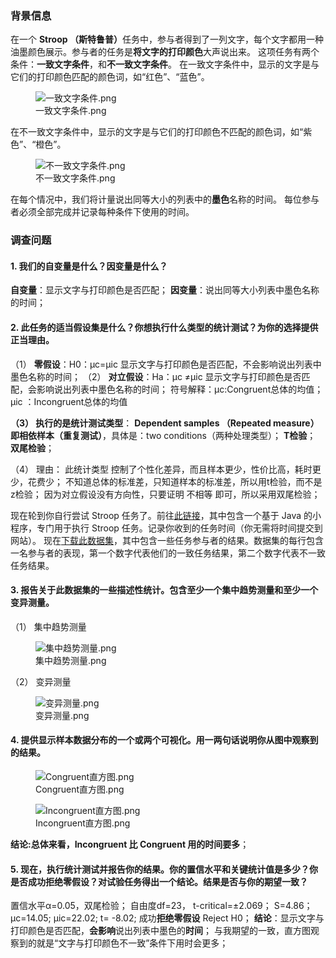 ### 背景信息
在一个 **Stroop （斯特鲁普）**任务中，参与者得到了一列文字，每个文字都用一种油墨颜色展示。参与者的任务是**将文字的打印颜色**大声说出来。
这项任务有两个条件：**一致文字条件**，和**不一致文字条件**。
在一致文字条件中，显示的文字是与它们的打印颜色匹配的颜色词，如“红色”、“蓝色”。

![一致文字条件.png](http://upload-images.jianshu.io/upload_images/1247025-e8c94bb97f710416.png?imageMogr2/auto-orient/strip%7CimageView2/2/w/1240)

在不一致文字条件中，显示的文字是与它们的打印颜色不匹配的颜色词，如“紫色”、“橙色”。

![不一致文字条件.png](http://upload-images.jianshu.io/upload_images/1247025-7566d54c0a2b89d6.png?imageMogr2/auto-orient/strip%7CimageView2/2/w/1240)

在每个情况中，我们将计量说出同等大小的列表中的**墨色**名称的时间。
每位参与者必须全部完成并记录每种条件下使用的时间。

### 调查问题

#### 1.	我们的自变量是什么？因变量是什么？
**自变量**：显示文字与打印颜色是否匹配；
**因变量**：说出同等大小列表中墨色名称的时间；

#### 2.	此任务的适当假设集是什么？你想执行什么类型的统计测试？为你的选择提供正当理由。
（1）	**零假设**：H0：μc=μic  显示文字与打印颜色是否匹配，不会影响说出列表中墨色名称的时间；
（2）	**对立假设**：Ha：μc ≠μic  显示文字与打印颜色是否匹配，会影响说出列表中墨色名称的时间；
符号解释：μc:Congruent总体的均值；μic ：Incongruent总体的均值

**（3）	执行的是统计测试类型**：
**Dependent samples （Repeated measure）即相依样本（重复测试）**，具体是：two conditions（两种处理类型）；
**T检验**；
**双尾检验**；

（4）	理由：
此统计类型 控制了个性化差异，而且样本更少，性价比高，耗时更少，花费少；
不知道总体的标准差，只知道样本的标准差，所以用t检验，而不是z检验；
因为对立假设没有方向性，只要证明 不相等 即可，所以采用双尾检验；


现在轮到你自行尝试 Stroop 任务了。前往[此链接](https://faculty.washington.edu/chudler/java/ready.html)，其中包含一个基于 Java 的小程序，专门用于执行 Stroop 任务。记录你收到的任务时间（你无需将时间提交到网站）。
现在[下载此数据集](https://s3.cn-north-1.amazonaws.com.cn/static-documents/nd002/stroopdata.csv)，其中包含一些任务参与者的结果。数据集的每行包含一名参与者的表现，第一个数字代表他们的一致任务结果，第二个数字代表不一致任务结果。

#### 3.	报告关于此数据集的一些描述性统计。包含至少一个集中趋势测量和至少一个变异测量。
（1）	集中趋势测量

![集中趋势测量.png](http://upload-images.jianshu.io/upload_images/1247025-7f5eb728de4102e9.png?imageMogr2/auto-orient/strip%7CimageView2/2/w/1240)

 
（2）	变异测量
   
![变异测量.png](http://upload-images.jianshu.io/upload_images/1247025-70a0988f299619fa.png?imageMogr2/auto-orient/strip%7CimageView2/2/w/1240)


#### 4.	提供显示样本数据分布的一个或两个可视化。用一两句话说明你从图中观察到的结果。
   
![Congruent直方图.png](http://upload-images.jianshu.io/upload_images/1247025-20093ec7d092a895.png?imageMogr2/auto-orient/strip%7CimageView2/2/w/1240)

![Incongruent直方图.png](http://upload-images.jianshu.io/upload_images/1247025-becff0eb47543108.png?imageMogr2/auto-orient/strip%7CimageView2/2/w/1240)

**结论:总体来看，Incongruent 比 Congruent 用的时间要多**；

#### 5.	现在，执行统计测试并报告你的结果。你的置信水平和关键统计值是多少？你是否成功拒绝零假设？对试验任务得出一个结论。结果是否与你的期望一致？

置信水平α=0.05，双尾检验；
自由度df=23， t-critical=±2.069；
S=4.86；μc=14.05; μic=22.02;  t= -8.02;
成功**拒绝零假设** Reject  H0；
**结论**：显示文字与打印颜色是否匹配，**会影响**说出列表中墨色的**时间**；
与我期望的一致，直方图观察到的就是“文字与打印颜色不一致”条件下用时会更多；
